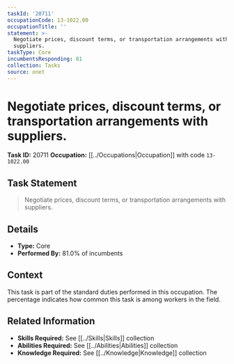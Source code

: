 ```yaml
---
taskId: '20711'
occupationCode: 13-1022.00
occupationTitle: ''
statement: >-
  Negotiate prices, discount terms, or transportation arrangements with
  suppliers.
taskType: Core
incumbentsResponding: 81
collection: Tasks
source: onet
---
```

# Negotiate prices, discount terms, or transportation arrangements with suppliers.

**Task ID:** 20711
**Occupation:** [[../Occupations|Occupation]] with code `13-1022.00`

## Task Statement

> Negotiate prices, discount terms, or transportation arrangements with suppliers.

## Details

- **Type:** Core
- **Performed By:** 81.0% of incumbents

## Context

This task is part of the standard duties performed in this occupation. The percentage indicates how common this task is among workers in the field.

## Related Information

- **Skills Required:** See [[../Skills|Skills]] collection
- **Abilities Required:** See [[../Abilities|Abilities]] collection
- **Knowledge Required:** See [[../Knowledge|Knowledge]] collection
